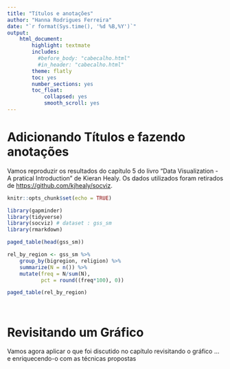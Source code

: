 ```yaml
---
title: "Títulos e anotações"
author: "Hanna Rodrigues Ferreira"
date: "`r format(Sys.time(), '%d %B,%Y')`"
output: 
    html_document:
        highlight: textmate 
        includes: 
          #before_body: "cabecalho.html"
          #in_header: "cabecalho.html"
        theme: flatly 
        toc: yes 
        number_sections: yes
        toc_float:
            collapsed: yes
            smooth_scroll: yes
---
```


# Adicionando Títulos e fazendo anotações

Vamos reproduzir os resultados do capítulo 5 do livro "Data Visualization - A pratical Introduction" de Kieran Healy. Os dados utilizados foram retirados de <https://github.com/kjhealy/socviz>.

```r
knitr::opts_chunk$set(echo = TRUE)

library(gapminder)
library(tidyverse)
library(socviz) # dataset : gss_sm
library(rmarkdown)

```

```r

paged_table(head(gss_sm))

```

```r

rel_by_region <- gss_sm %>% 
    group_by(bigregion, religion) %>% 
    summarize(N = n()) %>% 
    mutate(freq = N/sum(N),
           pct = round((freq*100), 0))

paged_table(rel_by_region)

```

```r



```

```r



```

# Revisitando um Gráfico

Vamos agora aplicar o que foi discutido no capítulo revisitando o gráfico ... e enriquecendo-o com as técnicas propostas

```r



```

```r



```

